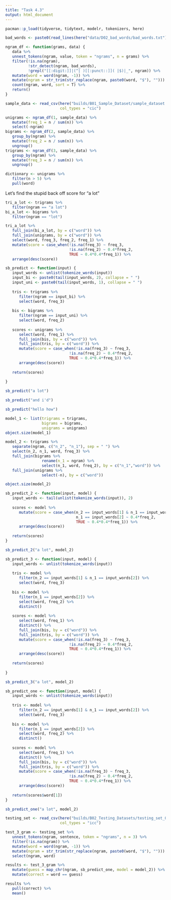 ```yaml
---
title: "Task 4.3"
output: html_document
---
```


```r
pacman::p_load(tidyverse, tidytext, modelr, tokenizers, here)
```

```r
bad_words <- paste0(read_lines(here("data/D02_bad_words/bad_words.txt")), collapse = "|")
```

```r
ngram_df <- function(grams, data) {
   data %>%
   unnest_tokens(ngram, value, token = "ngrams", n = grams) %>%
   filter(!is.na(ngram),
          !str_detect(ngram, bad_words),
          !grepl("[[:digit:]]|(^| )[[:punct::]]( |$)|_", ngram)) %>%
   mutate(word = word(ngram, -1)) %>%
   mutate(ngram = str_trim(str_replace(ngram, paste0(word, "$"), ""))) %>%
   count(ngram, word, sort = T) %>%
   return()
}
```

```r
sample_data <- read_csv(here("builds/B01_Sample_Dataset/sample_dataset.csv"),
                        col_types = "cic")
```

```r
unigrams <- ngram_df(1, sample_data) %>%
   mutate(freq_1 = n / sum(n)) %>%
   select(-ngram)
bigrams <- ngram_df(2, sample_data) %>%
   group_by(ngram) %>%
   mutate(freq_2 = n / sum(n)) %>%
   ungroup()
trigrams <- ngram_df(3, sample_data) %>%
   group_by(ngram) %>%
   mutate(freq_3 = n / sum(n)) %>%
   ungroup()
```

```r
dictionary <- unigrams %>%
   filter(n > 5) %>%
   pull(word)
```



Let's find the stupid back off score for "a lot"

```r
tri_a_lot <- trigrams %>%
   filter(ngram == "a lot")
bi_a_lot <- bigrams %>%
   filter(ngram == "lot")
```

```r
tri_a_lot %>%
   full_join(bi_a_lot, by = c("word")) %>%
   full_join(unigrams, by = c("word")) %>%
   select(word, freq_3, freq_2, freq_1) %>%
   mutate(score = case_when(!is.na(freq_3) ~ freq_3,
                            !is.na(freq_2) ~ 0.4*freq_2,
                            TRUE ~ 0.4*0.4*freq_1)) %>%
   arrange(desc(score))
```

```r
sb_predict <- function(input) {
   input_words <- unlist(tokenize_words(input))
   input_bi <- paste0(tail(input_words, 2), collapse = " ")
   input_uni <- paste0(tail(input_words, 1), collapse = " ")
   
   tris <- trigrams %>%
      filter(ngram == input_bi) %>%
      select(word, freq_3)
   
   bis <- bigrams %>%
      filter(ngram == input_uni) %>%
      select(word, freq_2)
   
   scores <- unigrams %>%
      select(word, freq_1) %>%
      full_join(bis, by = c("word")) %>%
      full_join(tris, by = c("word")) %>%
      mutate(score = case_when(!is.na(freq_3) ~ freq_3,
                            !is.na(freq_2) ~ 0.4*freq_2,
                            TRUE ~ 0.4*0.4*freq_1)) %>%
      arrange(desc(score))
   
   return(scores)
   
}
```

```r
sb_predict("a lot")
```

```r
sb_predict("and i'd")
```

```r
sb_predict("hello how")
```

```r
model_1 <- list(trigrams = trigrams,
                bigrams = bigrams,
                unigrams = unigrams)
object.size(model_1)
```

```r
model_2 <- trigrams %>%
   separate(ngram, c("n_2", "n_1"), sep = " ") %>%
   select(n_2, n_1, word, freq_3) %>%
   full_join(bigrams %>%
                rename(n_1 = ngram) %>%
                select(n_1, word, freq_2), by = c("n_1","word")) %>%
   full_join(unigrams %>%
                select(-n), by = c("word"))

object.size(model_2)
```

```r
sb_predict_2 <- function(input, model) {
   input_words <- tail(unlist(tokenize_words(input)), 2)
   
   scores <- model %>%
      mutate(score = case_when(n_2 == input_words[1] & n_1 == input_words[2] ~ freq_3,
                               n_1 == input_words[2] ~ 0.4*freq_2,
                               TRUE ~ 0.4*0.4*freq_1)) %>%
      arrange(desc(score))
   
   return(scores)
}
```

```r
sb_predict_2("a lot", model_2)
```

```r
sb_predict_3 <- function(input, model) {
   input_words <- unlist(tokenize_words(input))
   
   tris <- model %>%
      filter(n_2 == input_words[1] & n_1 == input_words[2]) %>%
      select(word, freq_3)
   
   bis <- model %>%
      filter(n_1 == input_words[2]) %>%
      select(word, freq_2) %>%
      distinct()
   
   scores <- model %>%
      select(word, freq_1) %>%
      distinct() %>%
      full_join(bis, by = c("word")) %>%
      full_join(tris, by = c("word")) %>%
      mutate(score = case_when(!is.na(freq_3) ~ freq_3,
                            !is.na(freq_2) ~ 0.4*freq_2,
                            TRUE ~ 0.4*0.4*freq_1)) %>%
      arrange(desc(score))
   
   return(scores)
   
}
```

```r
sb_predict_3("a lot", model_2)
```

```r
sb_predict_one <- function(input, model) {
   input_words <- unlist(tokenize_words(input))
   
   tris <- model %>%
      filter(n_2 == input_words[1] & n_1 == input_words[2]) %>%
      select(word, freq_3)
   
   bis <- model %>%
      filter(n_1 == input_words[2]) %>%
      select(word, freq_2) %>%
      distinct()
   
   scores <- model %>%
      select(word, freq_1) %>%
      distinct() %>%
      full_join(bis, by = c("word")) %>%
      full_join(tris, by = c("word")) %>%
      mutate(score = case_when(!is.na(freq_3) ~ freq_3,
                            !is.na(freq_2) ~ 0.4*freq_2,
                            TRUE ~ 0.4*0.4*freq_1)) %>%
      arrange(desc(score))
   
   return(scores$word[1])
}
```

```r
sb_predict_one("a lot", model_2)
```

```r
testing_set <- read_csv(here("builds/B02_Testing_Datasets/testing_set_0.csv"),
                        col_types = "icc")
```

```r
test_3_gram <- testing_set %>%
   unnest_tokens(ngram, sentence, token = "ngrams", n = 3) %>%
   filter(!is.na(ngram)) %>%
   mutate(word = word(ngram, -1)) %>%
   mutate(ngram = str_trim(str_replace(ngram, paste0(word, "$"), ""))) %>%
   select(ngram, word)
```

```r
results <- test_3_gram %>%
   mutate(guess = map_chr(ngram, sb_predict_one, model = model_2)) %>%
   mutate(correct = word == guess)
```

```r
results %>%
   pull(correct) %>%
   mean()
```

